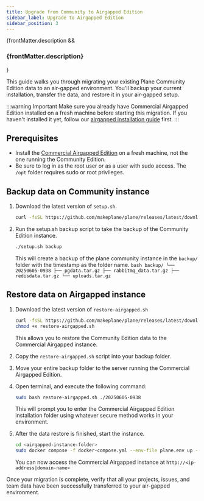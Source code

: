 ```yaml
---
title: Upgrade from Community to Airgapped Edition
sidebar_label: Upgrade to Airgapped Edition
sidebar_position: 3
---
```


{frontMatter.description && <h3 class="description">{frontMatter.description}</h3>}

This guide walks you through migrating your existing Plane Community Edition data to an air-gapped environment. You'll backup your current installation, transfer the data, and restore it in your air-gapped setup.

:::warning Important
Make sure you already have Commercial Airgapped Edition installed on a fresh machine before starting this migration. If you haven't installed it yet, follow our [airgapped installation guide](/self-hosting/methods/airgapped-edition) first.
:::

## Prerequisites

- Install the [Commercial Airgapped Edition](/self-hosting/methods/airgapped-edition) on a fresh machine, not the one running the Community Edition.
- Be sure to log in as the root user or as a user with sudo access. The `/opt` folder requires sudo or root privileges.

## Backup data on Community instance

1. Download the latest version of `setup.sh`.

   ```bash
   curl -fsSL https://github.com/makeplane/plane/releases/latest/download/setup.sh -o setup.sh
   ```

2. Run the setup.sh backup script to take the backup of the Community Edition instance.
   ```bash
   ./setup.sh backup
   ```
   This will create a backup of the plane community instance in the `backup/` folder with the timestamp as the folder name.
   `bash
backup/
└── 20250605-0938
    ├── pgdata.tar.gz
    ├── rabbitmq_data.tar.gz
    ├── redisdata.tar.gz
    └── uploads.tar.gz
`

## Restore data on Airgapped instance

1. Download the latest version of `restore-airgapped.sh`

   ```bash
   curl -fsSL https://github.com/makeplane/plane/releases/latest/download/restore-airgapped.sh -o restore-airgapped.sh
   chmod +x restore-airgapped.sh
   ```

   This allows you to restore the Community Edition data to the Commercial Airgapped instance.

2. Copy the `restore-airgapped.sh` script into your backup folder.

3. Move your entire backup folder to the server running the Commercial Airgapped Edition.

4. Open terminal, and execute the following command:

   ```bash
   sudo bash restore-airgapped.sh ./20250605-0938
   ```

   This will prompt you to enter the Commercial Airgapped Edition installation folder using whatever secure method works in your environment.

5. After the data restore is finished, start the instance.

   ```bash
   cd <airgapped-instance-folder>
   sudo docker compose -f docker-compose.yml --env-file plane.env up -d
   ```

   You can now access the Commercial Airgapped instance at `http://<ip-address|domain-name>`

Once your migration is complete, verify that all your projects, issues, and team data have been successfully transferred to your air-gapped environment.
